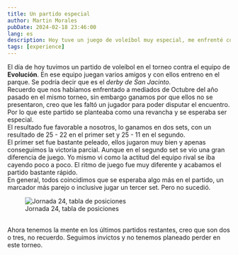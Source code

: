 ```yaml
---
title: Un partido especial
author: Martin Morales
pubDate: 2024-02-18 23:46:00
lang: es
description: Hoy tuve un juego de voleíbol muy especial, me enfrenté con personas que aprecio mucho, lamentablemente el marcador no fue el mejor para...
tags: [experience]
---
```


El día de hoy tuvimos un partido de voleíbol en el torneo contra el equipo de **Evolución**. En ese equipo juegan varios amigos y con ellos entreno en el parque. Se podría decir que es el _derby de San Jacinto_.
<br />
Recuerdo que nos habíamos enfrentado a mediados de Octubre del año pasado en el mismo torneo, sin embargo ganamos por que ellos no se presentaron, creo que les faltó un jugador para poder disputar el encuentro. Por lo que este partido se planteaba como una revancha y se esperaba ser especial.
<br />
El resultado fue favorable a nosotros, lo ganamos en dos sets, con un resultado de 25 - 22 en el primer set y 25 - 11 en el segundo.
<br />
El primer set fue bastante peleado, ellos jugaron muy bien y apenas conseguimos la victoria parcial. Aunque en el segundo set se vio una gran diferencia de juego. Yo mismo vi como la actitud del equipo rival se iba cayendo poco a poco. El ritmo de juego fue muy diferente y acabamos el partido bastante rápido.
<br />
En general, todos coincidimos que se esperaba algo más en el partido, un marcador más parejo o inclusive jugar un tercer set. Pero no sucedió.
<br />
<figure class="m-o" data-template="with">
  <div class="m-m">
    <img
      src="/src/assets/jalisco-cup-standing-feb-2024.webp"
      alt="Jornada 24, tabla de posiciones"
      class="img"
      loading="lazy"
      style="aspect-ratio: 720 / 944;"
    />
  </div>
  <figcaption>Jornada 24, tabla de posiciones</figcaption>
</figure>
<br />
Ahora tenemos la mente en los últimos partidos restantes, creo que son dos o tres, no recuerdo. Seguimos invictos y no tenemos planeado perder en este torneo.
